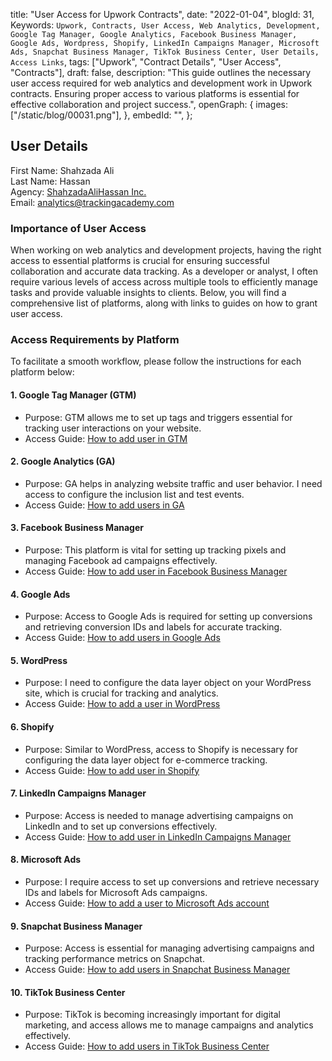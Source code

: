   title: "User Access for Upwork Contracts",
  date: "2022-01-04",
  blogId: 31,
  Keywords: `Upwork, Contracts, User Access, Web Analytics, Development, Google Tag Manager, Google Analytics, Facebook Business Manager, Google Ads, Wordpress, Shopify, LinkedIn Campaigns Manager, Microsoft Ads, Snapchat Business Manager, TikTok Business Center, User Details, Access Links`,
  tags: ["Upwork", "Contract Details", "User Access", "Contracts"],
  draft: false,
  description:
    "This guide outlines the necessary user access required for web analytics and development work in Upwork contracts. Ensuring proper access to various platforms is essential for effective collaboration and project success.",
  openGraph: {
    images: ["/static/blog/00031.png"],
  },
  embedId: "",
};

<BlogHeader metadata={metadata} />

## User Details

First Name: Shahzada Ali  
Last Name: Hassan  
Agency: [ShahzadaAliHassan Inc.](https://www.upwork.com/agencies/trackingacademy)  
Email: analytics@trackingacademy.com

### Importance of User Access

When working on web analytics and development projects, having the right access to essential platforms is crucial for ensuring successful collaboration and accurate data tracking. As a developer or analyst, I often require various levels of access across multiple tools to efficiently manage tasks and provide valuable insights to clients. Below, you will find a comprehensive list of platforms, along with links to guides on how to grant user access.

### Access Requirements by Platform

To facilitate a smooth workflow, please follow the instructions for each platform below:

#### 1. Google Tag Manager (GTM)

- Purpose: GTM allows me to set up tags and triggers essential for tracking user interactions on your website.
- Access Guide: [How to add user in GTM](https://support.google.com/tagmanager/answer/6107011)

#### 2. Google Analytics (GA)

- Purpose: GA helps in analyzing website traffic and user behavior. I need access to configure the inclusion list and test events.
- Access Guide: [How to add users in GA](https://support.google.com/analytics/answer/1009702)

#### 3. Facebook Business Manager

- Purpose: This platform is vital for setting up tracking pixels and managing Facebook ad campaigns effectively.
- Access Guide: [How to add user in Facebook Business Manager](https://web.facebook.com/business/help/2169003770027706)

#### 4. Google Ads

- Purpose: Access to Google Ads is required for setting up conversions and retrieving conversion IDs and labels for accurate tracking.
- Access Guide: [How to add users in Google Ads](https://support.google.com/admanager/answer/3059181)

#### 5. WordPress

- Purpose: I need to configure the data layer object on your WordPress site, which is crucial for tracking and analytics.
- Access Guide: [How to add a user in WordPress](https://yoast.com/help/how-do-i-add-a-new-admin-user/)

#### 6. Shopify

- Purpose: Similar to WordPress, access to Shopify is necessary for configuring the data layer object for e-commerce tracking.
- Access Guide: [How to add user in Shopify](https://help.shopify.com/en/manual/shopify-plus/users/user-access)

#### 7. LinkedIn Campaigns Manager

- Purpose: Access is needed to manage advertising campaigns on LinkedIn and to set up conversions effectively.
- Access Guide: [How to add user in LinkedIn Campaigns Manager](https://www.linkedin.com/help/lms/answer/a417905/add-edit-and-remove-user-permissions-on-advertising-accounts?lang=en)

#### 8. Microsoft Ads

- Purpose: I require access to set up conversions and retrieve necessary IDs and labels for Microsoft Ads campaigns.
- Access Guide: [How to add a user to Microsoft Ads account](https://help.ads.microsoft.com/#apex/3/en/52037/3)

#### 9. Snapchat Business Manager

- Purpose: Access is essential for managing advertising campaigns and tracking performance metrics on Snapchat.
- Access Guide: [How to add users in Snapchat Business Manager](https://businesshelp.snapchat.com/s/article/manage-members)

#### 10. TikTok Business Center

- Purpose: TikTok is becoming increasingly important for digital marketing, and access allows me to manage campaigns and analytics effectively.
- Access Guide: [How to add users in TikTok Business Center](https://ads.tiktok.com/help/mobile/article?aid=12790)
